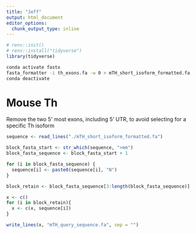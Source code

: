 ```yaml
---
title: "Jeff"
output: html_document
editor_options: 
  chunk_output_type: inline
---
```


```r
# renv::init()
# renv::install("tidyverse")
library(tidyverse)
```


```bash
conda activate fastx
fasta_formatter -i th_exons.fa -w 0 > mTH_short_isoform_formatted.fa
conda deactivate

```


# Mouse Th

Remove the two 5' most exons, including 5' UTR, to avoid selecting for a specific Th isoform
```r
sequence <- read_lines("./mTH_short_isoform_formatted.fa")

block_fasta_start <- str_which(sequence, ">mm")
block_fasta_sequence <- block_fasta_start + 1

for (i in block_fasta_sequence) {
  sequence[i] <- paste0(sequence[i], "N")
}

block_retain <- block_fasta_sequence[3:length(block_fasta_sequence)]

x <- c()
for (i in block_retain){
  x <- c(x, sequence[i])
}

write_lines(x, "mTH_query_sequence.fa", sep = "")


```











